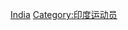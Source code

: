 {{Commonscat|Tennis players from India}}

[[Category:各國網球運動員|India]]
[[Category:印度运动员|Category:印度运动员]]